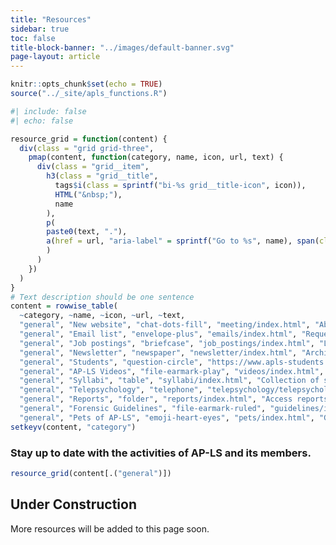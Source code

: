 ```yaml
---
title: "Resources" 
sidebar: true
toc: false
title-block-banner: "../images/default-banner.svg"
page-layout: article
---
```


```r
knitr::opts_chunk$set(echo = TRUE)
source("../_site/apls_functions.R")
```



```r
#| include: false
#| echo: false

resource_grid = function(content) {
  div(class = "grid grid-three",
    pmap(content, function(category, name, icon, url, text) {
      div(class = "grid__item",
        h3(class = "grid__title",
          tags$i(class = sprintf("bi-%s grid__title-icon", icon)),
          HTML("&nbsp;"),
          name
        ),
        p(
        paste0(text, "."),
        a(href = url, "aria-label" = sprintf("Go to %s", name), span(class = "grid__link-box"))
        )
      )
    })
  )
}
# Text description should be one sentence
content = rowwise_table(
  ~category, ~name, ~icon, ~url, ~text,
  "general", "New website", "chat-dots-fill", "meeting/index.html", "About the new ap-ls.org",
  "general", "Email list", "envelope-plus", "emails/index.html", "Request use of AP-LS Email list.",
  "general", "Job postings", "briefcase", "job_postings/index.html", "List of job opportunities related to law-psychology",
  "general", "Newsletter", "newspaper", "newsletter/index.html", "Archive of previous issues",
  "general", "Students", "question-circle", "https://www.apls-students.org/resources.html", "Collection of information for students",
  "general", "AP-LS Videos", "file-earmark-play", "videos/index.html", "Collection of webinars, talks and videos.",
  "general", "Syllabi", "table", "syllabi/index.html", "Collection of syllabi for courses related to psychology and law.",
  "general", "Telepsychology", "telephone", "telepsychology/telepsychology.html", "Collection of articles and resources about telepsychology",
  "general", "Reports", "folder", "reports/index.html", "Access reports by AP-LS committees and taskforces.", 
  "general", "Forensic Guidelines", "file-earmark-ruled", "guidelines/index.html", "Specialty Guidelines for Forensic Psychologists from APA",
  "general", "Pets of AP-LS", "emoji-heart-eyes", "pets/index.html", "Gallery of pets")
setkeyv(content, "category")
```



### Stay up to date with the activities of AP-LS and its members.

```r
resource_grid(content[.("general")])
```


::: {.callout-caution}
## Under Construction
More resources will be added to this page soon.
:::
